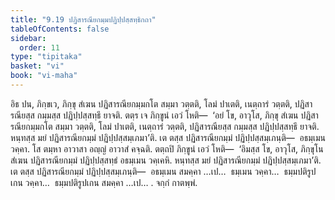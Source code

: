 ```yaml
---
title: "9.19 ปฏิสารณียกมฺมปฏิปฺปสฺสทฺธิกถา"
tableOfContents: false
sidebar:
  order: 11
type: "tipitaka"
basket: "vi"
book: "vi-maha"
---
```



<DynamicBreadcrumb />

<Division number="425" book="vi-maha">

<Paragraph number="1867" book="vi-maha">
อิธ ปน, ภิกฺขเว, ภิกฺขุ สํเฆน ปฏิสารณียกมฺมกโต สมฺมา วตฺตติ, โลมํ ปาเตติ, เนตฺถารํ วตฺตติ, ปฏิสารณียสฺส กมฺมสฺส ปฏิปฺปสฺสทฺธึ ยาจติ. ตตฺร เจ ภิกฺขูนํ เอวํ โหติ—  ‘อยํ โข, อาวุโส, ภิกฺขุ สํเฆน ปฏิสารณียกมฺมกโต สมฺมา วตฺตติ, โลมํ ปาเตติ, เนตฺถารํ วตฺตติ, ปฏิสารณียสฺส กมฺมสฺส ปฏิปฺปสฺสทฺธึ ยาจติ. หนฺทสฺส มยํ ปฏิสารณียกมฺมํ ปฏิปฺปสฺสมฺเภมา’ติ. เต ตสฺส ปฏิสารณียกมฺมํ ปฏิปฺปสฺสมฺเภนฺติ—  อธมฺเมน วคฺคา. โส ตมฺหา อาวาสา อญฺญํ อาวาสํ คจฺฉติ. ตตฺถปิ ภิกฺขูนํ เอวํ โหติ—  ‘อิมสฺส โข, อาวุโส, ภิกฺขุโน สํเฆน ปฏิสารณียกมฺมํ ปฏิปฺปสฺสทฺธํ อธมฺเมน วคฺเคหิ. หนฺทสฺส มยํ ปฏิสารณียกมฺมํ ปฏิปฺปสฺสมฺเภมา’ติ. เต ตสฺส ปฏิสารณียกมฺมํ ปฏิปฺปสฺสมฺเภนฺติ—  อธมฺเมน สมคฺคา …เป…  ธมฺเมน วคฺคา…  ธมฺมปติรูปเกน วคฺคา…  ธมฺมปติรูปเกน สมคฺคา …เป… .

</Paragraph>
</Division>

<Paragraph number="1868" type="center" book="vi-maha">
จกฺกํ กาตพฺพํ.
</Paragraph>